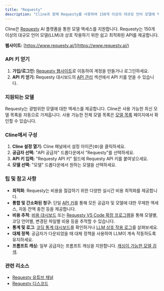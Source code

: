 ```yaml
---
title: "Requesty"
description: "Cline과 함께 Requesty를 사용하여 150개 이상의 대규모 언어 모델에 액세스하고 최적화하는 방법을 알아보세요."
---
```


Cline은 [Requesty](https://www.requesty.ai/) AI 플랫폼을 통한 모델 액세스를 지원합니다. Requesty는 150개 이상의 대규모 언어 모델(LLM)과 상호 작용하기 위한 쉽고 최적화된 API를 제공합니다.

**웹사이트:** [https://www.requesty.ai/](https://www.requesty.ai/)

### API 키 얻기

1.  **가입/로그인:** [Requesty 웹사이트](https://www.requesty.ai/)로 이동하여 계정을 만들거나 로그인하세요.
2.  **API 키 얻기:** Requesty 대시보드의 [API 관리](https://app.requesty.ai/api-keys) 섹션에서 API 키를 얻을 수 있습니다.

### 지원되는 모델

Requesty는 광범위한 모델에 대한 액세스를 제공합니다. Cline은 사용 가능한 최신 모델 목록을 자동으로 가져옵니다. 사용 가능한 전체 모델 목록은 [모델 목록](https://app.requesty.ai/router/list) 페이지에서 확인할 수 있습니다.

### Cline에서 구성

1.  **Cline 설정 열기:** Cline 패널에서 설정 아이콘(⚙️)을 클릭하세요.
2.  **공급자 선택:** "API 공급자" 드롭다운에서 "Requesty"를 선택하세요.
3.  **API 키 입력:** "Requesty API 키" 필드에 Requesty API 키를 붙여넣으세요.
4.  **모델 선택:** "모델" 드롭다운에서 원하는 모델을 선택하세요.

### 팁 및 참고 사항

-   **최적화**: Requesty는 비용을 절감하기 위한 다양한 실시간 비용 최적화를 제공합니다.
-   **통합 및 간소화된 청구**: 단일 [API 키](https://app.requesty.ai/api-keys)를 통해 모든 공급자 및 모델에 대한 무제한 액세스, 자동 잔액 충전 등을 제공합니다.
-   **비용 추적**: [비용 대시보드](https://app.requesty.ai/cost-management) 또는 [Requesty VS Code 확장 프로그램](https://marketplace.visualstudio.com/items?itemName=Requesty.requesty)을 통해 모델별, 코딩 언어별, 변경된 파일별 비용 등을 추적할 수 있습니다.
-   **통계 및 로그**: [코딩 통계 대시보드](https://app.requesty.ai/usage-stats)를 확인하거나 [LLM 상호 작용 로그](https://app.requesty.ai/logs)를 살펴보세요.
-   **대체 정책**: 공급자가 다운되었을 때 대체 정책을 사용하여 LLM이 계속 작동하도록 유지하세요.
-   **프롬프트 캐싱:** 일부 공급자는 프롬프트 캐싱을 지원합니다. [캐싱이 가능한 모델 검색](https://app.requesty.ai/router/list).

### 관련 리소스

-   [Requesty 유튜브 채널](https://www.youtube.com/@requestyAI)
-   [Requesty 디스코드](https://requesty.ai/discord)
